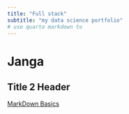 ```yaml
---
title: "Full stack"
subtitle: "my data science portfolio"
# use quarto markdown to 
---
```


# Janga
## Title 2 Header

[MarkDown Basics](https://quarto.org/docs/authoring/markdown-basics.html#links-images)
